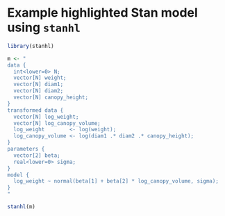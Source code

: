 # Example highlighted Stan model using `stanhl`




```r
library(stanhl)

m <- "
data {
  int<lower=0> N;
  vector[N] weight;
  vector[N] diam1;
  vector[N] diam2;
  vector[N] canopy_height;
}
transformed data {
  vector[N] log_weight;
  vector[N] log_canopy_volume;
  log_weight        <- log(weight);
  log_canopy_volume <- log(diam1 .* diam2 .* canopy_height);
}
parameters {
  vector[2] beta;
  real<lower=0> sigma;
}
model {
  log_weight ~ normal(beta[1] + beta[2] * log_canopy_volume, sigma);
}
"

stanhl(m)

```
